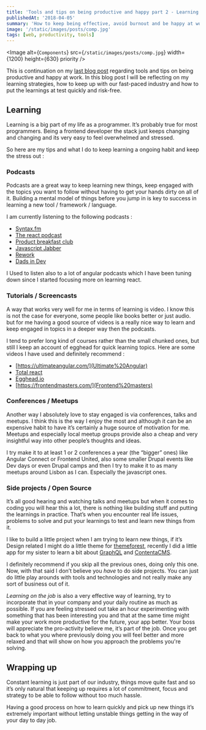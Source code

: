 ```yaml
---
title: 'Tools and tips on being productive and happy part 2 - Learning'
publishedAt: '2018-04-05'
summary: 'How to keep being effective, avoid burnout and be happy at work and outside.'
image: '/static/images/posts/comp.jpg'
tags: [web, productivity, tools]
---
```


<Image
  alt={`Components`}
  src={`/static/images/posts/comp.jpg`}
  width={1200}
  height={630}
  priority
/>

This is continuation on my [last blog post](http://joaogarin.com/posts/tools-and-tips-part1) regarding tools and tips on being productive and happy at work. In this blog post I will be reflecting on my learning strategies, how to keep up with our fast-paced industry and how to put the learnings at test quickly and risk-free.

## Learning

Learning is a big part of my life as a programmer. It’s probably true for most programmers. Being a frontend developer the stack just keeps changing and changing and its very easy to feel overwhelmed and stressed.

So here are my tips and what I do to keep learning a ongoing habit and keep the stress out :

### Podcasts

Podcasts are a great way to keep learning new things, keep engaged with the topics you want to follow without having to get your hands dirty on all of it. Building a mental model of things before you jump in is key to success in learning a new tool / framework / language.

I am currently listening to the following podcasts :

- [Syntax.fm](https://syntax.fm/)
- [The react podcast](https://changelog.com/reactpodcast)
- [Product breakfast club](https://www.productbreakfastclub.com/)
- [Javascript Jabber](https://devchat.tv/js-jabber)
- [Rework](https://rework.fm/)
- [Dads in Dev](http://www.dadsindev.com/)

I Used to listen also to a lot of angular podcasts which I have been tuning down since I started focusing more on learning react.

### Tutorials / Screencasts

A way that works very well for me in terms of learning is video. I know this is not the case for everyone, some people like books better or just audio. but for me having a good source of videos is a really nice way to learn and keep engaged in topics in a deeper way then the podcasts.

I tend to prefer long kind of courses rather than the small chunked ones, but still I keep an account of egghead for quick learning topics. Here are some videos I have used and definitely recommend :

- [https://ultimateangular.com/](Ultimate%20Angular)
- [Total react](https://courses.totalreact.com/)
- [Egghead.io](https://egghead.io/)
- [https://frontendmasters.com/](Frontend%20masters)

### Conferences / Meetups

Another way I absolutely love to stay engaged is via conferences, talks and meetups. I think this is the way I enjoy the most and although it can be an expensive habit to have it’s certainly a huge source of motivation for me. Meetups and especially local meetup groups provide also a cheap and very insightful way into other people’s thoughts and ideas.

I try make it to at least 1 or 2 conferences a year (the “bigger” ones) like Angular Connect or Frontend United, also some smaller Drupal events like Dev days or even Drupal camps and then I try to make it to as many meetups around Lisbon as I can. Especially the javascript ones.

### Side projects / Open Source

It’s all good hearing and watching talks and meetups but when it comes to coding you will hear this a lot, there is nothing like building stuff and putting the learnings in practice. That’s when you encounter real life issues, problems to solve and put your learnings to test and learn new things from it.

I like to build a little project when I am trying to learn new things, if it’s Design related I might do a little theme for [themeforest](https://themeforest.net/), recently I did a little app for my sister to learn a bit about [GraphQL](https://graphql.org/) and [ContentaCMS](http://www.contentacms.org/).

I definitely recommend if you skip all the previous ones, doing only this one. Now, with that said I don’t believe you _have_ to do side projects. You can just do little play arounds with tools and technologies and not really make any sort of business out of it.

_Learning on the job_ is also a very effective way of learning, try to incorporate that in your company and your daily routine as much as possible. If you are feeling stressed out take an hour experimenting with something that has been interesting you and that at the same time might make your work more productive for the future, your app better. Your boss will appreciate the pro-activity believe me, it’s part of the job. Once you get back to what you where previously doing you will feel better and more relaxed and that will show on how you approach the problems you're solving.

## Wrapping up

Constant learning is just part of our industry, things move quite fast and so it’s only natural that keeping up requires a lot of commitment, focus and strategy to be able to follow without too much hassle.

Having a good process on how to learn quickly and pick up new things it’s extremely important without letting unstable things getting in the way of your day to day job.
